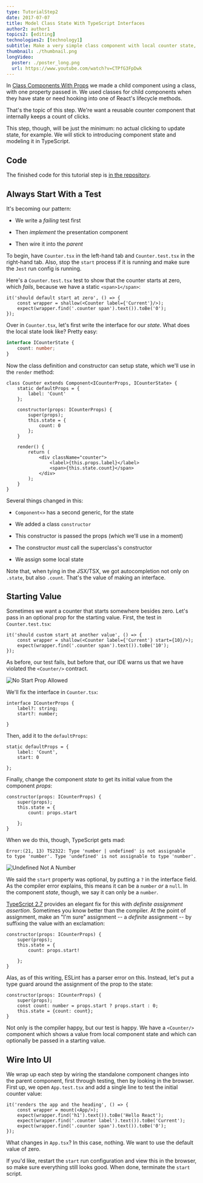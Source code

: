 ```yaml
---
type: TutorialStep2
date: 2017-07-07
title: Model Class State With TypeScript Interfaces
author2: author1
topics2: [editing]
technologies2: [technology1]
subtitle: Make a very simple class component with local counter state, then make an interface for that state.
thumbnail: ./thumbnail.png
longVideo:
  poster: ./poster_long.png
  url: https://www.youtube.com/watch?v=CTPfG3FpDwk
---
```


In [Class Components With Props](../class_props/) we made a child component
using a class, with one property passed in. We used classes for child
components when they have state or need hooking into one of React's
lifecycle methods.

That's the topic of this step. We're want a reusable counter component
that internally keeps a count of clicks.

This step, though, will be just the minimum: no actual clicking to update
state, for example. We will stick to introducing component state and
modeling it in TypeScript.

## Code

The finished code for this tutorial step is
[in the repository](https://github.com/JetBrains/jetbrains_guide/tree/master/sites/pycharm-guide/demos/tutorials/react_typescript_tdd/class_state).


## Always Start With a Test

It's becoming our pattern:

- We write a *failing* test first

- Then *implement* the presentation component

- Then wire it into the *parent*

To begin, have `Counter.tsx` in the left-hand tab and `Counter.test.tsx`
in the right-hand tab. Also, stop the `start` process if it is running
and make sure the `Jest` run config is running.

Here's a `Counter.test.tsx` test to show that the counter starts at zero,
which *fails*, because we have a static `<span>1</span>`:

```typescript{}
it('should default start at zero', () => {
    const wrapper = shallow(<Counter label={'Current'}/>);
    expect(wrapper.find('.counter span').text()).toBe('0');
});
```

Over in `Counter.tsx`, let's first write the interface for our *state*.
What does the local state look like? Pretty easy:

```typescript
interface ICounterState {
    count: number;
}
```

Now the class definition and constructor can setup state, which we'll use
in the `render` method:

```typescript{}
class Counter extends Component<ICounterProps, ICounterState> {
    static defaultProps = {
        label: 'Count'
    };

    constructor(props: ICounterProps) {
        super(props);
        this.state = {
            count: 0
        };
    }

    render() {
        return (
            <div className="counter">
                <label>{this.props.label}</label>
                <span>{this.state.count}</span>
            </div>
        );
    }
}
```

Several things changed in this:

- `Component<>` has a second generic, for the state

- We added a class `constructor`

- This constructor is passed the props (which we'll use in a moment)

- The constructor *must* call the superclass's constructor

- We assign some local state

Note that, when tying in the JSX/TSX, we got autocompletion not only
on `.state`, but also `.count`. That's the value of making an interface.

## Starting Value

Sometimes we want a counter that starts somewhere besides zero. Let's pass
in an optional prop for the starting value. First, the test in
`Counter.test.tsx`:

```typescript{}
it('should custom start at another value', () => {
    const wrapper = shallow(<Counter label={'Current'} start={10}/>);
    expect(wrapper.find('.counter span').text()).toBe('10');
});
```

As before, our test fails, but before that, our IDE warns us that we have
violated the `<Counter/>` contract.

![No Start Prop Allowed](./screenshots/no_start.png)

We'll fix the interface in `Counter.tsx`:

```typescript{3}
interface ICounterProps {
    label?: string;
    start?: number;

}
```

Then, add it to the `defaultProps`:

```typescript{3}
static defaultProps = {
    label: 'Count',
    start: 0

};
```

Finally, change the component *state* to get its initial value from the
component *props*:

```typescript{4}
constructor(props: ICounterProps) {
    super(props);
    this.state = {
        count: props.start

    };
}
```

When we do this, though, TypeScript gets mad:

```
Error:(21, 13) TS2322: Type 'number | undefined' is not assignable
to type 'number'. Type 'undefined' is not assignable to type 'number'.
```

![Undefined Not A Number](./screenshots/undefined_not_number.png)

We said the `start` property was optional, by putting a `?` in the
interface field. As the compiler error explains, this means it can be
a `number` *or* a `null`. In the component *state*, though, we say
it can only be a `number`.

[TypeScript 2.7](https://www.typescriptlang.org/docs/handbook/release-notes/typescript-2-7.html)
provides an elegant fix for this with *definite assignment assertion*.
Sometimes you know better than the compiler. At the point of assignment,
make an "I'm sure" assignment -- a *definite* assignment -- by suffixing the
value with an exclamation:

```typescript{4}
constructor(props: ICounterProps) {
    super(props);
    this.state = {
        count: props.start!

    };
}
```

Alas, as of this writing, ESLint has a parser error on this. Instead,
let's put a type guard around the assignment of the prop to the state:

```typescript{}
constructor(props: ICounterProps) {
    super(props);
    const count: number = props.start ? props.start : 0;
    this.state = {count: count};
}
```

Not only is the compiler happy, but our test is happy. We have a
`<Counter/>` component which shows a value from local component state and
which can optionally be passed in a starting value.

## Wire Into UI

We wrap up each step by wiring the standalone component changes into the
parent component, first through testing, then by looking in the browser.
First up, we open `App.test.tsx` and add a single line to test the
initial counter value:

```typescript{5}
it('renders the app and the heading', () => {
    const wrapper = mount(<App/>);
    expect(wrapper.find('h1').text()).toBe('Hello React');
    expect(wrapper.find('.counter label').text()).toBe('Current');
    expect(wrapper.find('.counter span').text()).toBe('0');
});
```

What changes in `App.tsx`? In this case, nothing. We want to use the default
value of zero.

If you'd like, restart the `start` run configuration and view this in the
browser, so make sure everything still looks good. When done, terminate the
`start` script.
